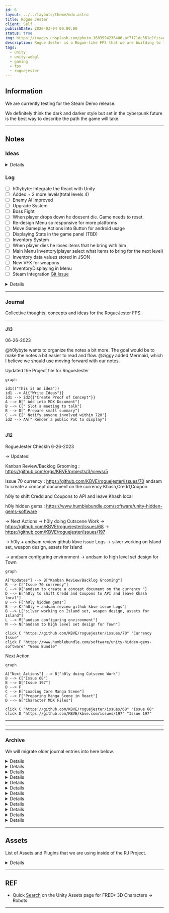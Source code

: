 ```yaml
---
id: 6
layout: ../../layouts/theme/mdx.astro
title: Rogue Jester
client: Self
publishDate: 2020-03-04 00:00:00
status: true
img: https://images.unsplash.com/photo-1603994236406-bf7f71dc361e?fit=crop&w=1400&h=700&q=75
description: Rogue Jester is a Rogue-like FPS that we are building to learn more about Unity.
tags:
  - unity
  - unity-webgl
  - gaming
  - fps
  - roguejester
---
```



## Information

We are currently testing for the Steam Demo release.

We definitely think the dark and darker style but set in the cyberpunk future is the best way to describe the path the game will take.

---

## Notes

### Ideas

<Details data="Ideas">

- Get Unity Assets for Robots NPC Bosses etc `low poly`
- Add more levels to the game
- Creating Levels - need ideas what kinda of levels and what assets to use
- Borderlands is the TO-GO game
- Improving AI - adding new state machines to the game so enemies are more interesting
- Boss Fights
- Game is in space We use Space SkyBox
- Leveling Up System - MAX HP increases when player levels up
- Talent Tree - TBD
- Upgrade System - Upgrade Weapons
- New Weapons Added
- New Classes Added - Each class got unique ability
- SFX GunShots - `NO BGX`
- Original Ticket for the Theme Song Idea https://github.com/KBVE/kbve.com/issues/43

</Details>

### Log

- [ ] h0lybyte: Integrate the React with Unity
- [ ] Added + 2 more levels(total levels 4)
- [ ] Enemy Ai Improved
- [ ] Upgrade System
- [ ] Boss Fight
- [ ] When player drops down he doesent die. Game needs to reset.
- [ ] Re-design Menu so responsive for more platforms
- [ ] Move Gameplay Actions into Button for android usage
- [ ] Displaying Stats in the game panel (TBD)
- [ ] Inventory System
- [ ] When player dies he loses items that he bring with him
- [ ] Main Menu Inventory(player select what items to bring for the next level)
- [ ] Inventory data values stored in JSON
- [ ] New VFX for weapons
- [ ] InventoryDisplaying in Menu
- [ ] Steam Integration [Git Issue](https://github.com/KBVE/kbve.com/issues/366)

<Details data="Closed">

- [x] User Interface all the values are displayed on the screen or in the menu
- [x] Main Menu (Modern Menu Designed)much more fun to interact with!
- [x] LoginSceneDesign
- [x] MainSceneDesign
- [x] InGameMenu design and functionality
- [x] Scaling UI in game for all devices
- [x] Level SelectionScene and Functionality
- [x] SceneFlow
- [x] Player Level Up System(max level TBD)
- [x] HP Getting Upgraded on Level
- [x] Added Currency inside game(killed enemies drop currency)
- [x] Currency is saved trought out scene
- [x] ~Create `Concept` Issue Ticket~
- [x] ~RogueJester - (init) - Start the initialization of RogueJester~
- [x] ~Map out the ideas~
- [x] Update SkyBox

</Details>

---

### Journal

Collective thoughts, concepts and ideas for the RogueJester FPS.

---

#### J13

06-26-2023

@h0lybyte wants to organize the notes a bit more.
The goal would be to make the notes a bit easier to read and flow.
@ziggy added Mermaid, which I believe we should use moving forward with our notes.

Updated the Project file for RogueJester


```mermaid
graph

id1(("This is an idea"))
id1 --> A{{"Write Ideas"}}
id1 --> id2{{"Create Proof of Concept"}}
A --> B[" Add into MDX Document"]
B --> C[" Slot a meeting to talk"]
B --> D[" Prepare small summary"]
C --> E[" Notify anyone involved within 72H"]
id2 --> AA[" Render a public PoC to display"]


```

#### J12

RogueJester CheckIn 6-26-2023

-> Updates:

Kanban Review/Backlog Grooming : https://github.com/orgs/KBVE/projects/3/views/5

Issue 70 currency : https://github.com/KBVE/roguejester/issues/70 andsam to create a concept document on the currency Khash,Credd,Coupon

h0ly to shift Credd and Coupons to API and leave Khash local

h0ly hidden gems : https://www.humblebundle.com/software/unity-hidden-gems-software

-> Next Actions
-> h0ly doing Cutscene Work
-> https://github.com/KBVE/roguejester/issues/68
-> https://github.com/KBVE/roguejester/issues/197

-> h0ly + andsam review github kbve issue Logs
-> silver working on Island set, weapon design, assets for Island

-> andsam configuring environment -> andsam to high level set design for Town

```mermaid
graph

A["Updates"] --> B["Kanban Review/Backlog Grooming"]
B --> C["Issue 70 currency"]
C --> D["andsam to create a concept document on the currency "]
D --> E["h0ly to shift Credd and Coupons to API and leave Khash local"]
B --> F["h0ly hidden gems"]
B --> K["h0ly + andsam review github kbve issue Logs"]
B --> L["silver working on Island set, weapon design, assets for Island"]
L --> M["andsam configuring environment"]
M --> N["andsam to high level set design for Town"]

click C "https://github.com/KBVE/roguejester/issues/70" "Currency Issue"
click F "https://www.humblebundle.com/software/unity-hidden-gems-software" "Gems Bundle"
```

Next Action

```mermaid
graph

A["Next Actions"] --> B["h0ly doing Cutscene Work"]
B --> C["Issue 68"]
B --> D["Issue 197"]
D --> F
C --> E["Loading Core Manga Scene"]
C --> F["Preparing Manga Scene in React"]
D --> G["Character MDX Files"]

click C "https://github.com/KBVE/roguejester/issues/68" "Issue 68"
click D "https://github.com/KBVE/kbve.com/issues/197" "Issue 197"
```

---
---
---

### Archive

We will migrate older journal entries into here below.

<Details data="J11">

#### J11

##### 06-23-2023

RogueJester CheckIn 6-23-2023

-> Updates:

> > Humanoid Animations and Aiming has been fixed -silver
> > Turret and Customization for Assets -silver

> > Town Generation Work to be scheduled -andsam
> > High Level Roadmap In Progress, Ready for 6/23 -andsam

> > Review of Humble Bundle Unity Verified Hidden Gems -bell
> > -> Discussion Topics
> > Level and Set Design Meeting scheduled for next RogueJester Meeting 6-26
> > -> Next Actions:
> > Decision on Humble Pack
> > https://www.humblebundle.com/software/unity-hidden-gems-software

New Scheduling Set Up

</Details>

<Details data="J10">

#### J10

##### 06-19-2023

RogueJester CheckIn 6-19-2023
-> Previous Updates:

> > Github LFS Resolved, Using Unity Plastic SCM to handle Build Maintenance. via h0ly + Silver
> > Town Generation Work via Silver

-> Discussion Topics
-> Town +Island Scene Combination
--> proposal of town/scene combination is aligned to open-world concept
--> assets within each sub-scene would be appropriate these sections
--> Conclusion Is: Faraway sub-island with town/city assets on it will be created, and will remain to create the illusion of faraway city for the player in the Island Scene

-> Night Scene - Tutorial
--> Gives the player an opportunity to acclimate to the game and its controls.

-> HumbleBundle Assets
-> Lowpoly's elapsed on 6/16 WOMP WOMP :
https://animpic-studio.art/
-> Eldamar Assets will be loaded in later today / tomorrow
-> Unity Hidden Gems ends 6/29
-> https://www.humblebundle.com/software/unity-hidden-gems-software

-> Writing Direction
-> Discussion Pending

</Details>

<Details data="J9">

#### J9

##### 06-10-2023

Older Entry has not been found saved within the cloud.


</Details>

<Details data="J8">

#### J8

##### 05-10-2023

Older Entry has not been found saved within the cloud.

</Details>

<Details data="J7">

#### J7

#### 12-10-2022

We decided to remove almost all of the Unity MicroFPS codebase and introduced Opsive controller / inventory system.

The reason we decided to switch over is because it will speed up development and resolve some of the cosmetic / physics / animation / logic issues that we are currently facing.

I believe majority of this week will be spent on focusing on integrating both Opsive plugins into the game. Thus all of Patch 1.2.x will be towards getting everything for the player done.

So we were working on the pipeline, durning the development hell that is Unity, and ran into a "Build" success but a "Build and Run" failure.

We spent some time re-merging the base, switching branches, thinking it might be a cluster of different issues.
Silver comes in clutch and finds out that there was a `duplicate on GameManager Prefab Replacer , 2 of the same script on same object`.

</Details>

<Details data="J6">

#### J6

##### 05-10-2023

Older Entry has not been found saved within the cloud.

</Details>

<Details data="J5">

#### J5

##### 11-15-2022

- Had an issue with the basing earlier in the day. We will split the branches further, to avoid conflicts and issues when rebasing / merging branches.
- When migrating from the public to private repo, there were some issues with `secrets` and CI/CD, these issues are still open and should be resolved this week.

##### 11/14/2022

- Improving the UI/UX
- Expanding Character Stats

</Details>

<Details data="J4">

#### J4

##### 11-11-2022

Older Entry has not been found saved within the cloud.

  </Details>

<Details data="J3">

#### J3

##### 11-13-2022

- Start expanding the assets inside the game and work with some core logic.
- ZaneRage and h0lybyte did the basics the idea / concept.
- New asset models for the 3D robot soldiers.
- Added several more assets to the game!

</Details>

<Details data="J2">

#### J2

##### 11-12-2022

Older Entry has not been found saved within the cloud.

</Details>

<Details data="J1">

#### J1

##### 11-11-2022

Older Entry has not been found saved within the cloud.

</Details>

<Details data="J0">

#### J0

##### 11-01-2022

- Ideas How to Convert 1. System.Text.Json namespace to convert C# objects to JSON and vice-versa.
- Explained in this [link](https://www.tutorialsteacher.com/articles/convert-object-to-json-in-csharp#:~:text=The.NET%205%20framework%20provides%20the%20built-in%20JsonSerializer%20class,built-in%20JsonSerializer%20class%20that%20converts%20objects%20to%20JSON)
- Thus, convert the JSON string to class object in C# using the `JsonSerializer.Deserialize () method`.

</Details>

---

## Assets

List of Assets and Plugins that we are using inside of the RJ Project.

<Details data="List">

- [SteamWorks](https://kbve.com/application/unity/)
- [SkyBox](https://kbve.com/application/unity/#skybox) || [Direct Asset Link](https://assetstore.unity.com/packages/2d/textures-materials/sky/skybox-volume-2-nebula-3392)
- [UCC](https://kbve.com/application/unity/#ucc)
- [Gaia](https://kbve.com/application/unity/#gaia)
- [3D Robot Soldier](https://assetstore.unity.com/packages/3d/characters/robots/robot-soldier-142438)
- [UAV Trident](https://assetstore.unity.com/packages/3d/vehicles/space/uav-trident-46128)
- [Combat Drone](https://assetstore.unity.com/packages/3d/low-poly-combat-drone-82234)
- [Spider Orange](https://assetstore.unity.com/packages/3d/characters/robots/spider-orange-181154)
- [Robot Metallic Humanoid](https://assetstore.unity.com/packages/3d/characters/robots/robot-metallic-humanoid-171295)
- [Sentry 3D Robot](https://assetstore.unity.com/packages/3d/characters/robots/sentry-robot-222899)
- [Robot 3D Sphere](https://assetstore.unity.com/packages/3d/characters/robots/robot-sphere-136226)

</Details>

---

## REF

- Quick [Search](https://assetstore.unity.com/?category=3d%2Fcharacters%2Frobots&free=true&orderBy=1) on the Unity Assets page for FREE\* 3D Characters -> Robots

---
